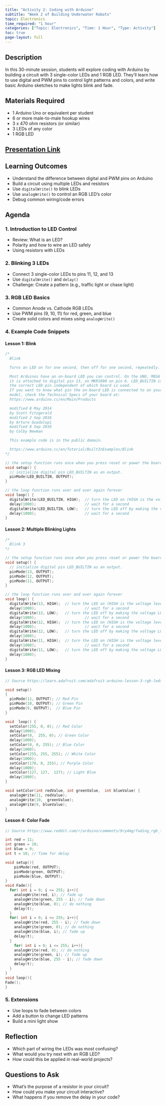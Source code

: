 ```yaml
---
title: "Activity 2: Coding with Arduino"
subtitle: "Week 2 of Building Underwater Robots"
topic: Electronics
time_required: "1 hour"
categories: ["Topic: Electronics", "Time: 1 Hour", "Type: Activity"]
toc: true
page-layout: full
---
```


## Description

In this 30-minute session, students will explore coding with Arduino by building a circuit with 3 single-color LEDs and 1 RGB LED. They'll learn how to use digital and PWM pins to control light patterns and colors, and write basic Arduino sketches to make lights blink and fade.

## Materials Required

- 1 Arduino Uno or equivalent per student  
- 6 or more male-to-male hookup wires  
- 3 x 470 ohm resistors (or similar)  
- 3 LEDs of any color  
- 1 RGB LED  

## [Presentation Link](https://docs.google.com/presentation/d/1glz2kz48QZUh9vxGn77U0fta346_-CcPX2OKMbvTHKU/edit?usp=sharing)

## Learning Outcomes

- Understand the difference between digital and PWM pins on Arduino  
- Build a circuit using multiple LEDs and resistors  
- Use `digitalWrite()` to blink LEDs  
- Use `analogWrite()` to control an RGB LED's color  
- Debug common wiring/code errors  

## Agenda

### 1. Introduction to LED Control
- Review: What is an LED?  
- Polarity and how to wire an LED safely  
- Using resistors with LEDs

### 2. Blinking 3 LEDs
- Connect 3 single-color LEDs to pins 11, 12, and 13  
- Use `digitalWrite()` and `delay()`  
- Challenge: Create a pattern (e.g., traffic light or chase light)

### 3. RGB LED Basics
- Common Anode vs. Cathode RGB LEDs  
- Use PWM pins (9, 10, 11) for red, green, and blue  
- Create solid colors and mixes using `analogWrite()`  

### 4. Example Code Snippets


#### Lesson 1: Blink

```cpp
/*
  Blink

  Turns an LED on for one second, then off for one second, repeatedly.

  Most Arduinos have an on-board LED you can control. On the UNO, MEGA and ZERO
  it is attached to digital pin 13, on MKR1000 on pin 6. LED_BUILTIN is set to
  the correct LED pin independent of which board is used.
  If you want to know what pin the on-board LED is connected to on your Arduino
  model, check the Technical Specs of your board at:
  https://www.arduino.cc/en/Main/Products

  modified 8 May 2014
  by Scott Fitzgerald
  modified 2 Sep 2016
  by Arturo Guadalupi
  modified 8 Sep 2016
  by Colby Newman

  This example code is in the public domain.

  https://www.arduino.cc/en/Tutorial/BuiltInExamples/Blink
*/

// the setup function runs once when you press reset or power the board
void setup() {
  // initialize digital pin LED_BUILTIN as an output.
  pinMode(LED_BUILTIN, OUTPUT);
}

// the loop function runs over and over again forever
void loop() {
  digitalWrite(LED_BUILTIN, HIGH);  // turn the LED on (HIGH is the voltage level)
  delay(1000);                      // wait for a second
  digitalWrite(LED_BUILTIN, LOW);   // turn the LED off by making the voltage LOW
  delay(1000);                      // wait for a second
}

```

#### Lesson 2: Multiple Blinking Lights

```cpp
/*
  Blink 3 
*/

// the setup function runs once when you press reset or power the board
void setup() {
  // initialize digital pin LED_BUILTIN as an output.
  pinMode(13, OUTPUT);
  pinMode(12, OUTPUT);
  pinMode(11, OUTPUT);
}

// the loop function runs over and over again forever
void loop() {
  digitalWrite(13, HIGH);  // turn the LED on (HIGH is the voltage level)
  delay(1000);                      // wait for a second
  digitalWrite(13, LOW);   // turn the LED off by making the voltage LOW
  delay(1000);                      // wait for a second
  digitalWrite(12, HIGH);  // turn the LED on (HIGH is the voltage level)
  delay(1000);                      // wait for a second
  digitalWrite(12, LOW);   // turn the LED off by making the voltage LOW
  delay(1000);  
  digitalWrite(11, HIGH);  // turn the LED on (HIGH is the voltage level)
  delay(1000);                      // wait for a second
  digitalWrite(11, LOW);   // turn the LED off by making the voltage LOW
  delay(1000);              
}
```

#### Lesson 3: RGB LED Mixing

```cpp
// Source https://learn.adafruit.com/adafruit-arduino-lesson-3-rgb-leds/arduino-sketch

void setup()
{
  pinMode(11, OUTPUT); // Red Pin
  pinMode(10, OUTPUT); // Green Pin
  pinMode(9, OUTPUT);  // Blue Pin
}

void  loop() {
  setColor(255, 0, 0); // Red Color
  delay(1000);
  setColor(0,  255, 0); // Green Color
  delay(1000);
  setColor(0, 0, 255); // Blue Color
  delay(1000);
  setColor(255, 255, 255); // White Color
  delay(1000);
  setColor(170, 0, 255); // Purple Color
  delay(1000);
  setColor(127, 127,  127); // Light Blue
  delay(1000);
}

void setColor(int redValue, int greenValue,  int blueValue) {
  analogWrite(11, redValue);
  analogWrite(10,  greenValue);
  analogWrite(9, blueValue);
}
```

#### Lesson 4: Color Fade

```cpp
// Source https://www.reddit.com/r/arduino/comments/9ry4mg/fading_rgb_leds_through_the_color_spectrum/

int red = 11; 
int green = 10;
int blue = 9;
int t = 10; // Time for delay

void setup(){
    pinMode(red, OUTPUT);
    pinMode(green, OUTPUT);
    pinMode(blue, OUTPUT);
}
void Fade(){
  for( int i = 0; i <= 255; i++){
    analogWrite(red, i); // fade up 
    analogWrite(green, 255 - i); // fade down
    analogWrite(blue, 0); // do nothing
    delay(t);
  }
  for( int i = 0; i <= 255; i++){
    analogWrite(red, 255 - i); // fade down
    analogWrite(green, 0); // do nothing
    analogWrite(blue, i); // fade up 
    delay(t);
  }
    for( int i = 0; i <= 255; i++){
    analogWrite(red, 0); // do nothing
    analogWrite(green, i); // fade up
    analogWrite(blue, 255 - i); // fade down 
    delay(t);
  }
} 
void loop(){
Fade();
}

```
### 5. Extensions

- Use loops to fade between colors
- Add a button to change LED patterns
- Build a mini light show

## Reflection

- Which part of wiring the LEDs was most confusing?
- What would you try next with an RGB LED?
- How could this be applied in real-world projects?

## Questions to Ask
- What’s the purpose of a resistor in your circuit?
- How could you make your circuit interactive?
- What happens if you remove the delay in your code?

